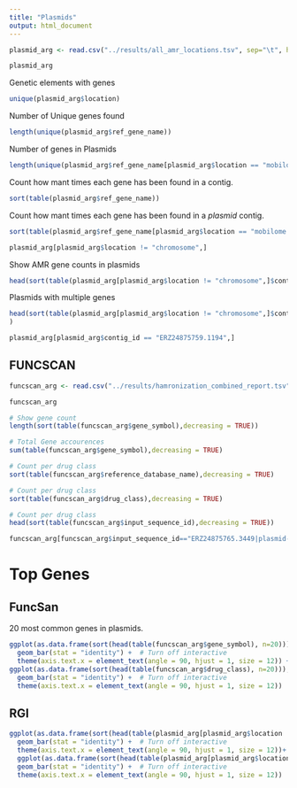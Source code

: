 ```yaml
---
title: "Plasmids"
output: html_document
---
```


```r

plasmid_arg <- read.csv("../results/all_amr_locations.tsv", sep="\t", header = TRUE)

```

```r
plasmid_arg
```

Genetic elements with genes

```r
unique(plasmid_arg$location)
```


Number of Unique genes found

```r
length(unique(plasmid_arg$ref_gene_name))
```

Number of genes in Plasmids

```r
length(unique(plasmid_arg$ref_gene_name[plasmid_arg$location == "mobilome:plasmid"]))
```


Count how mant times each gene has been found in a contig.

```r
sort(table(plasmid_arg$ref_gene_name))
```

Count how mant times each gene has been found in a *plasmid* contig.

```r
sort(table(plasmid_arg$ref_gene_name[plasmid_arg$location == "mobilome:plasmid"]))
```

```r
plasmid_arg[plasmid_arg$location != "chromosome",]

```

Show AMR gene counts in plasmids

```r

head(sort(table(plasmid_arg[plasmid_arg$location != "chromosome",]$contig_id),decreasing = TRUE))

```

Plasmids with multiple genes

```r
head(sort(table(plasmid_arg[plasmid_arg$location != "chromosome",]$contig_id),decreasing = TRUE)[sort(table(plasmid_arg[plasmid_arg$location != "chromosome",]$contig_id),decreasing = TRUE)>1]
)
```


```r


plasmid_arg[plasmid_arg$contig_id == "ERZ24875759.1194",]

```



## FUNCSCAN


```r
funcscan_arg <- read.csv("../results/hamronization_combined_report.tsv", sep="\t", header = TRUE)
```


```r
funcscan_arg
```

```r
# Show gene count
length(sort(table(funcscan_arg$gene_symbol),decreasing = TRUE))

# Total Gene accourences
sum(table(funcscan_arg$gene_symbol),decreasing = TRUE)

```



```r
# Count per drug class
sort(table(funcscan_arg$reference_database_name),decreasing = TRUE)
```



```r
# Count per drug class
sort(table(funcscan_arg$drug_class),decreasing = TRUE)
```



```r
# Count per drug class
head(sort(table(funcscan_arg$input_sequence_id),decreasing = TRUE))
```

```r
funcscan_arg[funcscan_arg$input_sequence_id=="ERZ24875765.3449|plasmid-1:5657",]


```

# Top Genes

## FuncSan

20 most common genes in plasmids.

```r

ggplot(as.data.frame(sort(head(table(funcscan_arg$gene_symbol), n=20))), aes(y=Var1, x=Freq)) + 
  geom_bar(stat = "identity") +  # Turn off interactive
  theme(axis.text.x = element_text(angle = 90, hjust = 1, size = 12)) +
ggplot(as.data.frame(sort(head(table(funcscan_arg$drug_class), n=20))), aes(y=Var1, x=Freq)) + 
  geom_bar(stat = "identity") +  # Turn off interactive
  theme(axis.text.x = element_text(angle = 90, hjust = 1, size = 12))
```

## RGI

```r

ggplot(as.data.frame(sort(head(table(plasmid_arg[plasmid_arg$location != "chromosome",]$class_summary), n=20))), aes(y=Var1, x=Freq)) + 
  geom_bar(stat = "identity") +  # Turn off interactive
  theme(axis.text.x = element_text(angle = 90, hjust = 1, size = 12))+
  ggplot(as.data.frame(sort(head(table(plasmid_arg[plasmid_arg$location != "chromosome",]$ref_gene_name), n=20))), aes(y=Var1, x=Freq)) + 
  geom_bar(stat = "identity") +  # Turn off interactive
  theme(axis.text.x = element_text(angle = 90, hjust = 1, size = 12))

```

